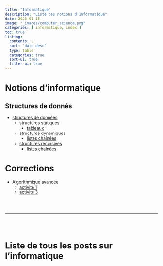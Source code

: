 ```yaml
---
title: "Informatique"
description: "Liste des notions d'Informatique"
date: 2023-01-15
image: "_images/computer_science.png"
categories: [ informatique, index ]
toc: true
listing:
  contents: .
  sort: "date desc"
  type: table
  categories: true
  sort-ui: true
  filter-ui: true
---
```



# Notions d'informatique

## Structures de donnés

 - [structures de données](algo avancee structures de donnees.md)
     - structures statiques
         - [tableaux](algo avancee tableau)
     - [structures dynamiques](algo avancee structures dynamiques.qmd)
         - [listes chaînées](algo avancee listes chainees.qmd)
     - [structures récursives](algo avancee structures recursives.qmd)
         - [listes chaînées](algo avancee listes chainees.qmd)

# Corrections

  - Algorithmique avancée
      - [activité 1](algo avancee activite 1.qmd)
      - [activité 3](algo avancee activite 3)


<br/> <br/>

---
<br/> <br/>

# Liste de tous les posts sur l'informatique